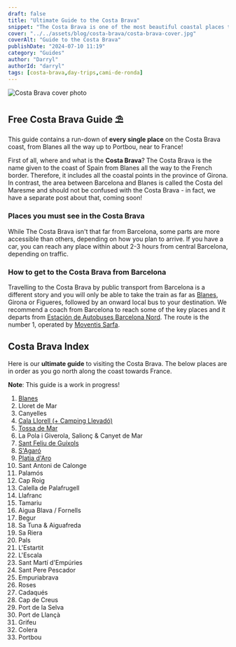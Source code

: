 ```yaml
---
draft: false
title: "Ultimate Guide to the Costa Brava"
snippet: "The Costa Brava is one of the most beautiful coastal places to visit in Catalonia and a lot of it remains un-visited by many people visiting Spain and similarly the people who live in Barcelona! Here's the must see spots to visit on your visit to The Costa Brava this summer."
cover: "../../assets/blog/costa-brava/costa-brava-cover.jpg"
coverAlt: "Guide to the Costa Brava"
publishDate: "2024-07-10 11:19"
category: "Guides"
author: "Darryl"
authorId: "darryl"
tags: [costa-brava,day-trips,cami-de-ronda]
---
```



![Costa Brava cover photo](../../assets/blog/costa-brava/costa-brava-cover.jpg)

## Free Costa Brava Guide ⛱

This guide contains a run-down of **every single place** on the Costa Brava coast, from Blanes all the way up to Portbou, near to France!

First of all, where and what is the **Costa Brava**?
The Costa Brava is the name given to the coast of Spain from Blanes all the way to the French border. Therefore, it includes all the coastal points in the province of Girona. In contrast, the area between Barcelona and Blanes is called the Costa del Maresme and should not be confused with the Costa Brava - in fact, we have a separate post about that, coming soon!

### Places you must see in the Costa Brava
While The Costa Brava isn't that far from Barcelona, some parts are more accessible than others, depending on how you plan to arrive. If you have a car, you can reach any place within about 2-3 hours from central Barcelona, depending on traffic.

### How to get to the Costa Brava from Barcelona
Travelling to the Costa Brava by public transport from Barcelona is a different story and you will only be able to take the train as far as [Blanes](/blog/costa-brava-blanes), Girona or Figueres, followed by an onward local bus to your destination. We recommend a coach from Barcelona to reach some of the key places and it departs from [Estación de Autobuses Barcelona Nord](https://barcelonanord.barcelona/es). The route is the number 1, operated by [Moventis Sarfa](https://compras.moventis.es/online/).

## Costa Brava Index

Here is our **ultimate guide** to visiting the Costa Brava. The below places are in order as you go north along the coast towards France.

<div class="warning">

<strong>Note</strong>: This guide is a work in progress!

</div>

1. [Blanes](/blog/costa-brava-blanes)
2. Lloret de Mar
3. Canyelles
4. [Cala Llorell (+ Camping Llevadó)](/blog/costa-brava-cala-llorell)
5. [Tossa de Mar](/blog/costa-brava-tossa-de-mar)
6. La Pola i Giverola, Salionç & Canyet de Mar
7. [Sant Feliu de Guíxols](/blog/costa-brava-sant-feliu-de-guixols)
8. [S'Agaró](/blog/costa-brava-s-agaro)
9. [Platja d'Aro](/blog/platja-d-aro)
10. Sant Antoni de Calonge
11. Palamós
12. Cap Roig
13. Calella de Palafrugell
14. Llafranc
15. Tamariu
16. Aigua Blava / Fornells
17. Begur
18. Sa Tuna & Aiguafreda
19. Sa Riera
20. Pals
21. L'Estartit
22. L'Escala
23. Sant Martí d'Empúries
24. Sant Pere Pescador
25. Empuriabrava
26. Roses
27. Cadaqués
28. Cap de Creus
29. Port de la Selva
30. Port de Llançà
31. Grifeu
32. Colera
33. Portbou
